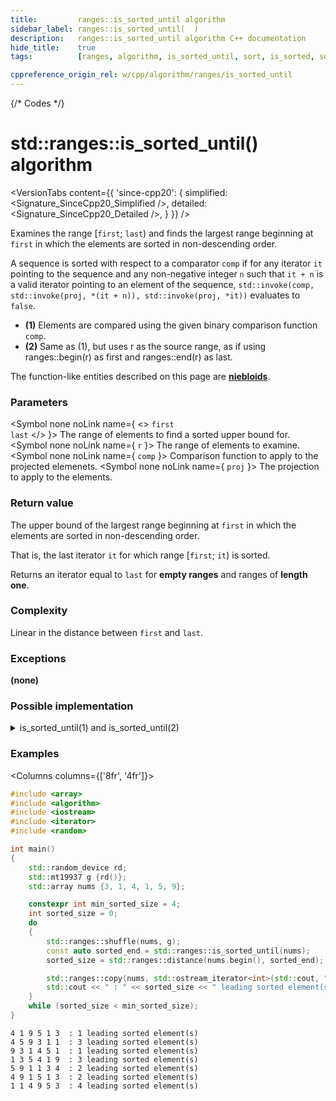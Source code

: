 ```yaml
---
title:         ranges::is_sorted_until algorithm
sidebar_label: ranges::is_sorted_until(  )
description:   ranges::is_sorted_until algorithm C++ documentation
hide_title:    true
tags:          [ranges, algorithm, is_sorted_until, sort, is_sorted, sorted]

cppreference_origin_rel: w/cpp/algorithm/ranges/is_sorted_until
---
```



{/* Codes */}


# std::ranges::is_sorted_until() algorithm

<VersionTabs content={{
	'since-cpp20': {
		simplified:	<Signature_SinceCpp20_Simplified />,
		detailed:	<Signature_SinceCpp20_Detailed />,
	}
}} />

Examines the range [`first`; `last`) and finds the largest range beginning at `first` in which the elements are sorted in non-descending order.

A sequence is sorted with respect to a comparator `comp` if for any iterator `it` pointing to the sequence
and any non-negative integer `n` such that `it + n` is a valid iterator pointing to an element of the sequence,
`std::invoke(comp, std::invoke(proj, *(it + n)), std::invoke(proj, *it))` evaluates to `false`.

- **(1)** Elements are compared using the given binary comparison function `comp`.
- **(2)** Same as (1), but uses r as the source range, as if using ranges::begin(r) as first and ranges::end(r) as last.

The function-like entities described on this page are [**niebloids**](/docs/std/algo/niebloids).

### Parameters

<SymbolTable>

  <Symbol none noLink name={ <> <code>first</code> <br/> <code>last</code> </> }>
    The range of elements to find a sorted upper bound for.
  </Symbol>
  <Symbol none noLink name={ <code>r</code> }>
    The range of elements to examine.
  </Symbol>
  <Symbol none noLink name={ <code>comp</code> }>
    Comparison function to apply to the projected elemenets.
  </Symbol>
  <Symbol none noLink name={ <code>proj</code> }>
    The projection to apply to the elements.
  </Symbol>

</SymbolTable>

### Return value

The upper bound of the largest range beginning at `first` in which the elements are sorted in non-descending order.

That is, the last iterator `it` for which range [`first`; `it`) is sorted.

Returns an iterator equal to `last` for **empty ranges** and ranges of **length one**.

### Complexity

Linear in the distance between `first` and `last`.

### Exceptions

**(none)**

### Possible implementation

<details>
<summary>is_sorted_until(1) and is_sorted_until(2)</summary>

```cpp

struct is_sorted_until_fn
{
    template<std::forward_iterator I, std::sentinel_for<I> S, class Proj = std::identity,
             std::indirect_strict_weak_order<std::projected<I, Proj>> Comp = ranges::less>
    constexpr I operator()(I first, S last, Comp comp = {}, Proj proj = {}) const
    {
        if (first == last)
            return first;

        for (auto next = first; ++next != last; first = next)
            if (std::invoke(comp, std::invoke(proj, *next), std::invoke(proj, *first)))
                return next;

        return first;
    }

    template<ranges::forward_range R, class Proj = std::identity,
             std::indirect_strict_weak_order<
                 std::projected<ranges::iterator_t<R>, Proj>> Comp = ranges::less>
    constexpr ranges::borrowed_iterator_t<R>
        operator()(R&& r, Comp comp = {}, Proj proj = {}) const
    {
        return (*this)(ranges::begin(r), ranges::end(r), std::ref(comp), std::ref(proj));
    }
};

inline constexpr is_sorted_until_fn is_sorted_until;
```

</details>

### Examples


<Columns columns={['8fr', '4fr']}>
<div>

```cpp title='Main.cpp' showLineNumbers
#include <array>
#include <algorithm>
#include <iostream>
#include <iterator>
#include <random>

int main()
{
    std::random_device rd;
    std::mt19937 g {rd()};
    std::array nums {3, 1, 4, 1, 5, 9};

    constexpr int min_sorted_size = 4;
    int sorted_size = 0;
    do
    {
        std::ranges::shuffle(nums, g);
        const auto sorted_end = std::ranges::is_sorted_until(nums);
        sorted_size = std::ranges::distance(nums.begin(), sorted_end);

        std::ranges::copy(nums, std::ostream_iterator<int>(std::cout, " "));
        std::cout << " : " << sorted_size << " leading sorted element(s)\n";
    }
    while (sorted_size < min_sorted_size);
}
```

</div>
<div>

```plaintext title="Possible Output"
4 1 9 5 1 3  : 1 leading sorted element(s)
4 5 9 3 1 1  : 3 leading sorted element(s)
9 3 1 4 5 1  : 1 leading sorted element(s)
1 3 5 4 1 9  : 3 leading sorted element(s)
5 9 1 1 3 4  : 2 leading sorted element(s)
4 9 1 5 1 3  : 2 leading sorted element(s)
1 1 4 9 5 3  : 4 leading sorted element(s)
```

</div>
</Columns>
